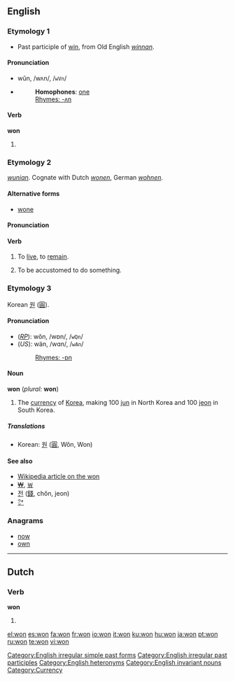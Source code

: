 ==English==

===Etymology 1===
* Past participle of [[win]], from Old English ''[[winnan]]''.

====Pronunciation====
* wŭn, /wʌn/, /<tt>wVn</tt>/
* {{audio|en-us-won.ogg|Audio (US)}}
*: '''Homophones''': [[one]]
*: [[Rhymes:English:-ʌn|Rhymes: -ʌn]]

====Verb====
'''won'''
# {{past of|win}}
<!--do not add translations here; add them to the conjugations of the translations of the infinitive "win"-->
[[Category:English irregular simple past forms]] [[Category:English irregular past participles]]
===Etymology 2===
{{OE.}} ''[[wunian]]''.  Cognate with Dutch ''[[wonen]]'', German ''[[wohnen]]''.

====Alternative forms====
* [[wone]]

====Pronunciation====
{{IPA|/wɒn/}}

====Verb====
{{en-verb}}

# {{context|archaic|or|obsolete|regional}} To [[live]], to [[remain]].
# {{context|archaic|or|obsolete|regional}} To be accustomed to do something.

===Etymology 3===
Korean [[원]] ([[圓]]).

====Pronunciation====
* (''[[RP]]''): wŏn, /wɒn/, /<tt>wQn</tt>/
* (''US''): wän, /wɑn/, /<tt>wAn</tt>/
*: [[Rhymes:English:-ɒn|Rhymes: -ɒn]]

====Noun====
'''won''' (''plural:'' '''won''')<!--note that the plural is the same as the singular-->
# The [[currency]] of [[Korea]], making 100 [[jun]] in North Korea and 100 [[jeon]] in South Korea.

=====Translations=====
* Korean: [[원]] ([[圓]], Wŏn, Won)

====See also====
* [[w:won|Wikipedia article on the won]]
* [[₩]], [[￦]]
* [[전]] ([[錢]], chŏn, jeon)
* [[㌆]]

===Anagrams===
* [[now]]
* [[own]]

[[Category:English heteronyms]]
[[Category:English invariant nouns]]
[[Category:Currency]]

----

==Dutch==

===Verb===
'''won'''

# {{nl-verb-form|n=singular|t=past tense|winnen}}

[[el:won]]
[[es:won]]
[[fa:won]]
[[fr:won]]
[[io:won]]
[[it:won]]
[[ku:won]]
[[hu:won]]
[[ja:won]]
[[pt:won]]
[[ru:won]]
[[te:won]]
[[vi:won]]